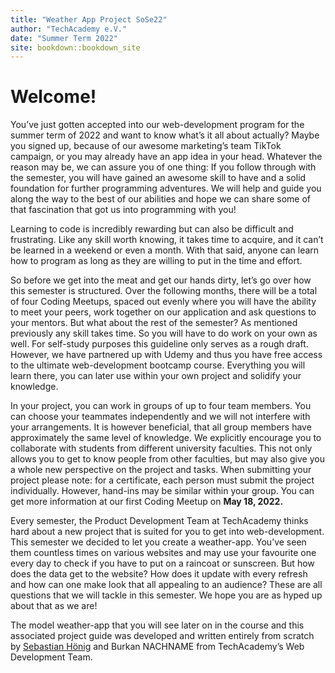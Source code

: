 --- 
title: "Weather App Project SoSe22"
author: "TechAcademy e.V."
date: "Summer Term 2022"
site: bookdown::bookdown_site
---

# Welcome!
You've just gotten accepted into our web-development program for the summer term of 2022 and want to know what's it all about actually? Maybe you signed up, because of our awesome marketing's team TikTok campaign, or you may already have an app idea in your head. Whatever the reason may be, we can assure you of one thing: If you follow through with the semester, you will have gained an awesome skill to have and a solid foundation for further programming adventures. We will help and guide you along the way to the best of our abilities and hope we can share some of that fascination that got us into programming with you!  

Learning to code is incredibly rewarding but can also be difficult and frustrating. Like any skill worth knowing, it takes time to acquire, and it can’t be learned in a weekend or even a month. With that said, anyone can learn how to program as long as they are willing to put in the time and effort.

So before we get into the meat and get our hands dirty, let's go over how this semester is structured. Over the following months, there will be a total of four Coding Meetups, spaced out evenly where you will have the ability to meet your peers, work together on our application and ask questions to your mentors. But what about the rest of the semester? As mentioned previously any skill takes time. So you will have to do work on your own as well. For self-study purposes this guideline only serves as a rough draft. However, we have partnered up with Udemy and thus you have free access to the ultimate web-development bootcamp course. Everything you will learn there, you can later use within your own project and solidify your knowledge. 

In your project, you can work in groups of up to four team members. You can choose your teammates independently and we will not interfere with your arrangements. It is however beneficial, that all group members have approximately the same level of knowledge. We explicitly encourage you to collaborate with students from different university faculties. This not only allows you to get to know people from other faculties, but may also give you a whole new perspective on the project and tasks. When submitting your project please note: for a certificate, each person must submit the project individually. However, hand-ins may be similar within your group. You can get more information at our first Coding Meetup on **May 18, 2022.**

Every semester, the Product Development Team at TechAcademy thinks hard about a new project that is suited for you to get into web-development.
This semester we decided to let you create a weather-app. You've seen them countless times on various websites and may use your favourite one every day to check if you have to put on a raincoat or sunscreen. But how does the data get to the website? How does it update with every refresh and how can one make look that all appealing to an audience? These are all questions that we will tackle in this semester. We hope you are as hyped up about that as we are!  

The model weather-app that you will see later on in the course and this associated project guide was developed and written entirely from scratch by [Sebastian Hönig](https://www.linkedin.com/in/sebastian-hönig/) and Burkan NACHNAME from TechAcademy’s Web Development Team.


